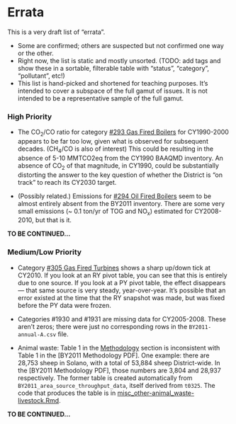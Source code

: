 # Errata {-}

This is a very draft list of "errata". 

- Some are confirmed; others are suspected but not confirmed one way or the other. 
- Right now, the list is static and mostly unsorted. (TODO: add tags and show these in a sortable, filterable table with "status", "category", "pollutant", etc!)
- This list is hand-picked and shortened for teaching purposes. It's intended to cover a subspace of the full gamut of issues. It is not intended to be a representative sample of the full gamut.

### High Priority

- The CO~2~/CO ratio for category [#293 Gas Fired Boilers](#SS_combust-power_plant-boilers) for CY1990-2000 appears to be far too low, given what is observed for subsequent decades. (CH~4~/CO is also of interest) This could be resulting in the absence of 5-10 MMTCO2eq from the CY1990 BAAQMD inventory. An absence of CO~2~ of that magnitude, in CY1990, could be substantially distorting the answer to the key question of whether the District is "on track" to reach its CY2030 target.

- (Possibly related.) Emissions for [#294 Oil Fired Boilers](#SS_combust-power_plant-boilers) seem to be almost entirely absent from the BY2011 inventory. There are some very small emissions (~ 0.1 ton/yr of TOG and NO~x~) estimated for CY2008-2010, but that is it.

**TO BE CONTINUED...**

### Medium/Low Priority

- Category [#305 Gas Fired Turbines](#SS_combust-turbines) shows a sharp up/down tick at CY2010. If you look at an RY pivot table, you can see that this is entirely due to one source. If you look at a PY pivot table, the effect disappears --- that same source is very steady, year-over-year. It's possible that an error existed at the time that the RY snapshot was made, but was fixed before the PY data were frozen.

- Categories #1930 and #1931 are missing data for CY2005-2008. These aren't zeros; there were just no corresponding rows in the `BY2011-annual-A.csv` file.

- Animal waste: Table 1 in the [Methodology](#misc_other-animal_waste-livestock-methodology) section is inconsistent with Table 1 in the [BY2011 Methodology PDF]. One example: there are 28,753 sheep in Solano, with a total of 53,884 sheep District-wide. In the [BY2011 Methodology PDF], those numbers are 3,804 and 28,937 respectively. The former table is created automatically from `BY2011_area_source_throughput_data`, itself derived from `t0325`. The code that produces the table is in [misc_other-animal_waste-livestock.Rmd](https://github.com/holstius/BY2011-methodology/blob/master/10-misc_other/misc_other-animal_waste-livestock.Rmd). 

**TO BE CONTINUED...**
